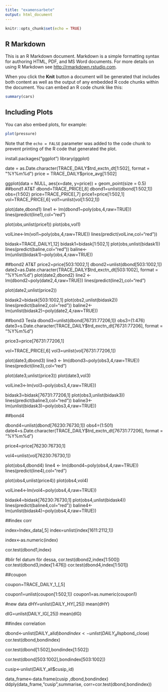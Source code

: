 ```yaml
---
title: "examensarbete"
output: html_document
---
```


```r
knitr::opts_chunk$set(echo = TRUE)
```

## R Markdown

This is an R Markdown document. Markdown is a simple formatting syntax for authoring HTML, PDF, and MS Word documents. For more details on using R Markdown see <http://rmarkdown.rstudio.com>.

When you click the **Knit** button a document will be generated that includes both content as well as the output of any embedded R code chunks within the document. You can embed an R code chunk like this:

```r
summary(cars)
```

## Including Plots

You can also embed plots, for example:

```r
plot(pressure)
```

Note that the `echo = FALSE` parameter was added to the code chunk to prevent printing of the R code that generated the plot.


install.packages("ggplot")
library(ggplot)

date = as.Date.character(TRACE_DAILY$trd_exctn_dt[1:502], format = "%Y%m%d")
price = TRACE_DAILY$price_avg[1:502]

ggplot(data = NULL, aes(x=date, y=price)) +
  geom_point(size = 0.5)
##bond1 AT&T
dbond=TRACE_PRICE[,8]
dbond1=unlist(dbond[1:502,1])
obs=(1:502)
price=TRACE_PRICE[,7]
price1=price[1:502,1]
vol=TRACE_PRICE[,6]
vol1=unlist(vol[1:502,1])

plot(date,dbond1)
line1 <- lm(dbond1~poly(obs,4,raw=TRUE))
lines(predict(line1),col="red")

plot(obs,unlist(price1))
plot(obs,vol1)

volLine<-lm(vol1~poly(obs,4,raw=TRUE))
lines(predict(volLine,col="red"))

bidask=TRACE_DAILY[,12]
bidask1=bidask[1:502,1]
plot(obs,unlist(bidask1))
lines(predict(baline,col="red"))
baline<-lm(unlist(bidask1)~poly(obs,4,raw=TRUE))

##bond2 AT&T
price2=price[503:1002,1]
dbond2=unlist(dbond[503:1002,1])
date2=as.Date.character(TRACE_DAILY$trd_exctn_dt[503:1002], format = "%Y%m%d")
plot(date2,dbond2)
line2 <- lm(dbond2~poly(date2,4,raw=TRUE))
lines(predict(line2),col="red")

plot(date2,unlist(price2))

bidask2=bidask[503:1002,1]
plot(obs2,unlist(bidask2))
lines(predict(baline2,col="red"))
baline2<-lm(unlist(bidask2)~poly(date2,4,raw=TRUE))

##bond3 Tesla
dbond3=unlist(dbond[76731:77206,1])
obs3=(1:476)
date3=s.Date.character(TRACE_DAILY$trd_exctn_dt[76731:77206], format = "%Y%m%d")

price3=price[76731:77206,1]


vol=TRACE_PRICE[,6]
vol3=unlist(vol[76731:77206,1])

plot(date3,dbond3)
line3 <- lm(dbond3~poly(obs3,4,raw=TRUE))
lines(predict(line3),col="red")

plot(date3,unlist(price3))
plot(date3,vol3)

volLine3<-lm(vol3~poly(obs3,4,raw=TRUE))

bidask3=bidask[76731:77206,1]
plot(obs3,unlist(bidask3))
lines(predict(baline3,col="red"))
baline3<-lm(unlist(bidask3)~poly(obs3,4,raw=TRUE))

##bond4

dbond4=unlist(dbond[76230:76730,1])
obs4=(1:501)
date4=s.Date.character(TRACE_DAILY$trd_exctn_dt[76731:77206], format = "%Y%m%d")

price4=price[76230:76730,1]



vol4=unlist(vol[76230:76730,1])

plot(obs4,dbond4)
line4 <- lm(dbond4~poly(obs4,4,raw=TRUE))
lines(predict(line4),col="red")

plot(obs4,unlist(price4))
plot(obs4,vol4)

volLine4<-lm(vol4~poly(obs4,4,raw=TRUE))

bidask4=bidask[76230:76730,1]
plot(obs4,unlist(bidask4))
lines(predict(baline4,col="red"))
baline4<-lm(unlist(bidask4)~poly(obs4,4,raw=TRUE))

##index corr

index=Index_data[,5]
index=unlist(index[1611:2112,1])

index<-as.numeric(index)

cor.test(dbond1,index)

#blir fel datum för dessa, 
cor.test(dbond2,index[1:500])
cor.test(dbond3,index[1:476])
cor.test(dbond4,index[1:501])

##coupon

coupon=TRACE_DAILY_1_[,5]

coupon1=unlist(coupon[1:502,1])
coupon1=as.numeric(coupon1)


#new data
dHY=unlist(DAILY_HY[,25])
mean(dHY)

dIG=unlist(DAILY_IG[,25])
mean(dIG)

##index correlation

dbond<-unlist(DAILY_all$d)
bondindex<-unlist(DAILY_all$spbond_close)
cor.test(dbond,bondindex)

cor.test(dbond[1:502],bondindex[1:502])

cor.test(dbond[503:1002],bondindex[503:1002])

cusip<-unlist(DAILY_all$cusip_id)

data_frame<-data.frame(cusip ,dbond,bondindex)
ddply(data_frame,"cusip",summarise,
  corr=cor.test(dbond,bondindex))

